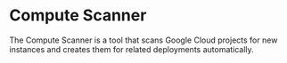 # Compute Scanner

The Compute Scanner is a tool that scans Google Cloud projects for new instances
and creates them for related deployments automatically.
